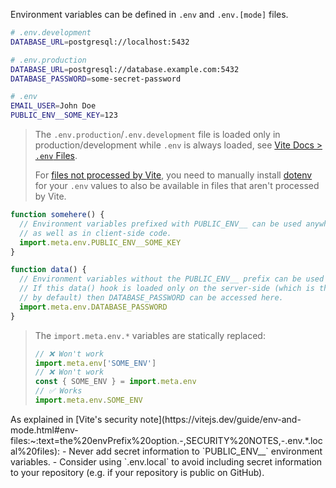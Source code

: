 
Environment variables can be defined in `.env` and `.env.[mode]` files.

```bash
# .env.development
DATABASE_URL=postgresql://localhost:5432

# .env.production
DATABASE_URL=postgresql://database.example.com:5432
DATABASE_PASSWORD=some-secret-password

# .env
EMAIL_USER=John Doe
PUBLIC_ENV__SOME_KEY=123
```

> The `.env.production`/`.env.development` file is loaded only in production/development while `.env` is always loaded, see [Vite Docs > `.env` Files](https://vitejs.dev/guide/env-and-mode.html#env-files).
>
> For [files not processed by Vite](https://github.com/vikejs/vike/issues/562), you need to manually install [dotenv](https://github.com/motdotla/dotenv) for your `.env` values to also be available in files that aren't processed by Vite.

```js
function somehere() {
  // Environment variables prefixed with PUBLIC_ENV__ can be used anywhere: in server-side code
  // as well as in client-side code.
  import.meta.env.PUBLIC_ENV__SOME_KEY
}
```

```js
function data() {
  // Environment variables without the PUBLIC_ENV__ prefix can be used only in server-side code.
  // If this data() hook is loaded only on the server-side (which is the case
  // by default) then DATABASE_PASSWORD can be accessed here.
  import.meta.env.DATABASE_PASSWORD
}
```
> The `import.meta.env.*` variables are statically replaced:
> ```js
> // ❌ Won't work
> import.meta.env['SOME_ENV']
> // ❌ Won't work
> const { SOME_ENV } = import.meta.env
> // ✅ Works
> import.meta.env.SOME_ENV
> ```

<Warning>
  As explained in [Vite's security note](https://vitejs.dev/guide/env-and-mode.html#env-files:~:text=the%20envPrefix%20option.-,SECURITY%20NOTES,-.env.*.local%20files):
   - Never add secret information to `PUBLIC_ENV__` environment variables.
   - Consider using `.env.local` to avoid including secret information to your repository (e.g. if your repository is public on GitHub).
</Warning>
